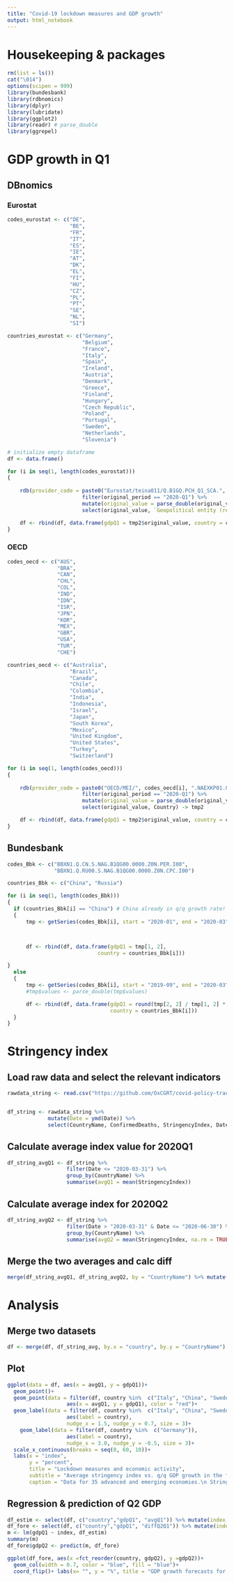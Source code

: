 ```yaml
---
title: "Covid-19 lockdown measures and GDP growth"
output: html_notebook
---
```


# Housekeeping & packages

```r
rm(list = ls())
cat("\014")
options(scipen = 999)
library(bundesbank)
library(rdbnomics)
library(dplyr)
library(lubridate)
library(ggplot2)
library(readr) # parse_double
library(ggrepel)
```

# GDP growth in Q1

## DBnomics

### Eurostat

```r

codes_eurostat <- c("DE",
                    "BE",
                    "FR",
                    "IT",
                    "ES",
                    "IE",
                    "AT",
                    "DK",
                    "EL",
                    "FI",
                    "HU",
                    "CZ",
                    "PL",
                    "PT",
                    "SE",
                    "NL",
                    "SI")

countries_eurostat <- c("Germany",
                        "Belgium",
                        "France",
                        "Italy",
                        "Spain",
                        "Ireland",
                        "Austria",
                        "Denmark",
                        "Greece",
                        "Finland",
                        "Hungary",
                        "Czech Republic",
                        "Poland",
                        "Portugal",
                        "Sweden",
                        "Netherlands",
                        "Slovenia")

# initialize empty dataframe
df <- data.frame()

for (i in seq(1, length(codes_eurostat)))
{
  
    rdb(provider_code = paste0("Eurostat/teina011/Q.B1GQ.PCH_Q1_SCA.", codes_eurostat[i])) %>%
                        filter(original_period == "2020-Q1") %>%
                        mutate(original_value = parse_double(original_value)) %>%
                        select(original_value, `Geopolitical entity (reporting)`) -> tmp2

    df <- rbind(df, data.frame(gdpQ1 = tmp2$original_value, country = countries_eurostat[i]))
}
```

### OECD

```r
codes_oecd <- c("AUS",
                "BRA",
                "CAN",
                "CHL",
                "COL",
                "IND",
                "IDN",
                "ISR",
                "JPN",
                "KOR",
                "MEX",
                "GBR",
                "USA",
                "TUR",
                "CHE")

countries_oecd <- c("Australia",
                    "Brazil",
                    "Canada",
                    "Chile",
                    "Colombia",
                    "India",
                    "Indonesia",
                    "Israel",
                    "Japan",
                    "South Korea",
                    "Mexico",
                    "United Kingdom",
                    "United States",
                    "Turkey",
                    "Switzerland")

for (i in seq(1, length(codes_oecd)))
{
  
    rdb(provider_code = paste0("OECD/MEI/", codes_oecd[i], ".NAEXKP01.GPSA.Q")) %>%
                        filter(original_period == "2020-Q1") %>%
                        mutate(original_value = parse_double(original_value)) %>%
                        select(original_value, Country) -> tmp2

    df <- rbind(df, data.frame(gdpQ1 = tmp2$original_value, country = countries_oecd[i]))
}
```

## Bundesbank


```r
codes_Bbk <- c("BBXN1.Q.CN.S.NAG.B1QG00.0000.Z0N.PER.I00",
               "BBXN1.Q.RU00.S.NAG.B1QG00.0000.Z0N.CPC.I00")

countries_Bbk <- c("China", "Russia")

for (i in seq(1, length(codes_Bbk)))
{
  if (countries_Bbk[i] == "China") # China already in q/q growth rate!
  {
      tmp <- getSeries(codes_Bbk[i], start = "2020-01", end = "2020-03")



      df <- rbind(df, data.frame(gdpQ1 = tmp[1, 2],
                             country = countries_Bbk[i]))

}
  else
  {
      tmp <- getSeries(codes_Bbk[i], start = "2019-09", end = "2020-03")
      #tmp$values <- parse_double(tmp$values)

      df <- rbind(df, data.frame(gdpQ1 = round(tmp[2, 2] / tmp[1, 2] * 100 - 100, digits = 1),
                                 country = countries_Bbk[i]))
  }
}
```


# Stringency index

## Load raw data and select the relevant indicators

```r
rawdata_string <- read.csv("https://github.com/OxCGRT/covid-policy-tracker/raw/master/data/OxCGRT_latest.csv")


df_string <- rawdata_string %>% 
             mutate(Date = ymd(Date)) %>% 
             select(CountryName, ConfirmedDeaths, StringencyIndex, Date) 
```

## Calculate average index value for 2020Q1

```r
df_string_avgQ1 <- df_string %>% 
                   filter(Date <= "2020-03-31") %>%
                   group_by(CountryName) %>%
                   summarise(avgQ1 = mean(StringencyIndex))
```

## Calculate average index for 2020Q2

```r
df_string_avgQ2 <- df_string %>% 
                   filter(Date > "2020-03-31" & Date <= "2020-06-30") %>%
                   group_by(CountryName) %>%
                   summarise(avgQ2 = mean(StringencyIndex, na.rm = TRUE))
```


## Merge the two averages and calc diff

```r
merge(df_string_avgQ1, df_string_avgQ2, by = "CountryName") %>% mutate(diffQ2Q1 = avgQ2 - avgQ1) -> df_string_avg
```

# Analysis

## Merge two datasets

```r
df <- merge(df, df_string_avg, by.x = "country", by.y = "CountryName")
```


## Plot

```r

ggplot(data = df, aes(x = avgQ1, y = gdpQ1))+
  geom_point()+
  geom_point(data = filter(df, country %in%  c("Italy", "China", "Sweden", "South Korea", "Germany")),
                   aes(x = avgQ1, y = gdpQ1), color = "red")+
  geom_label(data = filter(df, country %in%  c("Italy", "China", "Sweden", "South Korea")),
                   aes(label = country),
                   nudge_x = 1.5, nudge_y = 0.7, size = 3)+
    geom_label(data = filter(df, country %in%  c("Germany")),
                   aes(label = country),
                   nudge_x = 3.0, nudge_y = -0.5, size = 3)+
  scale_x_continuous(breaks = seq(0, 60, 10))+
  labs(x = "index",
       y = "percent",
       title = "Lockdown measures and economic activity",
       subtitle = "Average stringency index vs. q/q GDP growth in the first quarter of 2020",
       caption = "Data for 35 advanced and emerging economies.\n Stringency index:higher values indicate more stringent lockdown measures, GDP: seasonally and calendar adjusted. \n Source: Hale, Thomas, Sam Webster, Anna Petherick, Toby Phillips and Beatriz Kira (2020);\n Eurostat, OECD, national statistical authorities.")
```


## Regression & prediction of Q2 GDP

```r
df_estim <- select(df, c("country","gdpQ1", "avgQ1")) %>% mutate(index = avgQ1) %>% select(-avgQ1)
df_fore <- select(df, c("country","gdpQ1", "diffQ2Q1")) %>% mutate(index = diffQ2Q1) %>% select(-diffQ2Q1)
m <- lm(gdpQ1 ~ index, df_estim)
summary(m)
df_fore$gdpQ2 <- predict(m, df_fore)

ggplot(df_fore, aes(x =fct_reorder(country, gdpQ2), y =gdpQ2))+
  geom_col(width = 0.7, color = "blue", fill = "blue")+ 
  coord_flip()+ labs(x= "", y = "%", title = "GDP growth forecasts for Q2", subtitle= "based on change in stringency index")+theme_minimal()
```


